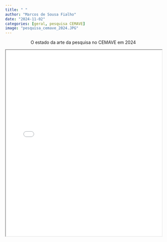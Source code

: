 ```yaml
---
title: " "
author: "Marcos de Sousa Fialho"
date: "2024-11-02"
categories: [geral, pesquisa CEMAVE]
image: "pesquisa_cemave_2024.JPG"
---
```


<center>

O estado da arte da pesquisa no CEMAVE em 2024

<iframe src="../../apresentacoes/Estado_da_arte_pesquisa2024.pdf" width="100%" height="600px">

</iframe>

</center>

